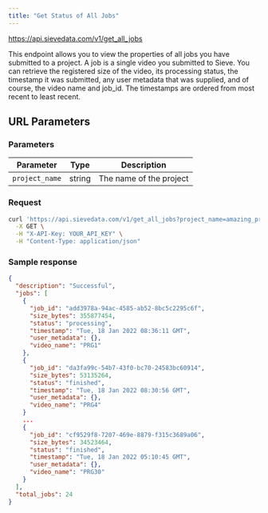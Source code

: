 ```yaml
---
title: "Get Status of All Jobs"
---
```



<Request method="GET">https://api.sievedata.com/v1/get_all_jobs</Request>

This endpoint allows you to view the properties of all jobs you have submitted to a project. A job is a single video you submitted to Sieve. You can retrieve the registered size of the video, its processing status, the timestamp it was submitted, any user metadata that was supplied, and of course, the video name and job_id. The timestamps are ordered from most recent to least recent.

## URL Parameters

### Parameters

| Parameter | Type | Description |
| ---- | ----- | ---- |
| `project_name` | string | The name of the project |

### Request

```bash Terminal
curl 'https://api.sievedata.com/v1/get_all_jobs?project_name=amazing_project_1' \
  -X GET \
  -H "X-API-Key: YOUR_API_KEY" \
  -H "Content-Type: application/json"
```

### Sample response

```json
{
  "description": "Successful",
  "jobs": [
    {
      "job_id": "add3978a-94ac-4585-ab52-8bc5c2295c6f",
      "size_bytes": 355877454,
      "status": "processing",
      "timestamp": "Tue, 18 Jan 2022 08:36:11 GMT",
      "user_metadata": {},
      "video_name": "PRG1"
    },
    {
      "job_id": "da3fa99c-54b7-43f0-bc70-24583bc60914",
      "size_bytes": 53135264,
      "status": "finished",
      "timestamp": "Tue, 18 Jan 2022 08:30:56 GMT",
      "user_metadata": {},
      "video_name": "PRG4"
    }
    ...
    {
      "job_id": "cf9529f8-7207-469e-8879-f315c3689a06",
      "size_bytes": 34523464,
      "status": "finished",
      "timestamp": "Tue, 18 Jan 2022 05:10:45 GMT",
      "user_metadata": {},
      "video_name": "PRG30"
    }
  ],
  "total_jobs": 24
}
```